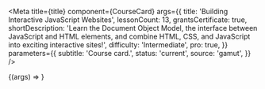 
<Meta
  title={title}
  component={CourseCard}
  args={{
    title: 'Building Interactive JavaScript Websites',
    lessonCount: 13,
    grantsCertificate: true,
    shortDescription:
      'Learn the Document Object Model, the interface between JavaScript and HTML elements, and combine HTML, CSS, and JavaScript into exciting interactive sites!',
    difficulty: 'Intermediate',
    pro: true,
  }}
  parameters={{
    subtitle: 'Course card.',
    status: 'current',
    source: 'gamut',
  }}
/>

<Canvas>
  <Story name="CourseCard">{(args) => <CourseCard {...args} />}</Story>
</Canvas>

<Props story="CourseCard" />
